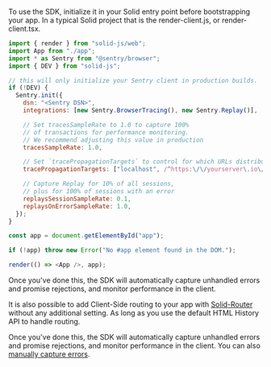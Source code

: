 To use the SDK, initialize it in your Solid entry point before bootstrapping your app. In a typical Solid project that is the render-client.js, or render-client.tsx.

<SignInNote />

```javascript {filename: render-client.jsx}
import { render } from "solid-js/web";
import App from "./app";
import * as Sentry from "@sentry/browser";
import { DEV } from "solid-js";

// this will only initialize your Sentry client in production builds.
if (!DEV) {
  Sentry.init({
    dsn: "<Sentry DSN>",
    integrations: [new Sentry.BrowserTracing(), new Sentry.Replay()],

    // Set tracesSampleRate to 1.0 to capture 100%
    // of transactions for performance monitoring.
    // We recommend adjusting this value in production
    tracesSampleRate: 1.0,

    // Set `tracePropagationTargets` to control for which URLs distributed tracing should be enabled
    tracePropagationTargets: ["localhost", /^https:\/\/yourserver\.io\/api/],

    // Capture Replay for 10% of all sessions,
    // plus for 100% of sessions with an error
    replaysSessionSampleRate: 0.1,
    replaysOnErrorSampleRate: 1.0,
  });
}

const app = document.getElementById("app");

if (!app) throw new Error("No #app element found in the DOM.");

render(() => <App />, app);
```

Once you've done this, the SDK will automatically capture unhandled errors and promise rejections, and monitor performance in the client.

It is also possible to add Client-Side routing to your app with [Solid-Router](https://docs.solidjs.com/guides/how-to-guides/routing-in-solid/solid-router) without any additional setting. As long as you use the default HTML History API to handle routing.

Once you've done this, the SDK will automatically capture unhandled errors and promise rejections, and monitor performance in the client. You can also [manually capture errors](/platforms/javascript/guides/solid/usage).
